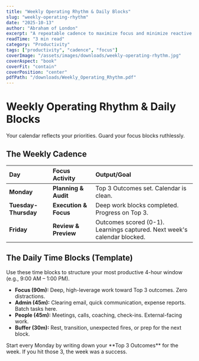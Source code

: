 ```yaml
---
title: "Weekly Operating Rhythm & Daily Blocks"
slug: "weekly-operating-rhythm"
date: "2025-10-13"
author: "Abraham of London"
excerpt: "A repeatable cadence to maximize focus and minimize reactive work."
readTime: "3 min read"
category: "Productivity"
tags: ["productivity", "cadence", "focus"]
coverImage: "/assets/images/downloads/weekly-operating-rhythm.jpg"
coverAspect: "book"
coverFit: "contain"
coverPosition: "center"
pdfPath: "/downloads/Weekly_Operating_Rhythm.pdf"
---
```


# Weekly Operating Rhythm & Daily Blocks

<PullLine subtle>Your calendar reflects your priorities. Guard your focus blocks ruthlessly.</PullLine>

## The Weekly Cadence

| Day | Focus Activity | Output/Goal |
|:---|:---|:---|
| **Monday** | **Planning & Audit** | Top 3 Outcomes set. Calendar is clean. |
| **Tuesday-Thursday** | **Execution & Focus** | Deep work blocks completed. Progress on Top 3. |
| **Friday** | **Review & Preview** | Outcomes scored (0-1). Learnings captured. Next week's calendar blocked. |

<Rule />

## The Daily Time Blocks (Template)

Use these time blocks to structure your most productive 4-hour window (e.g., 9:00 AM – 1:00 PM).

- **Focus (90m):** Deep, high-leverage work toward Top 3 outcomes. Zero distractions.
- **Admin (45m):** Clearing email, quick communication, expense reports. Batch tasks here.
- **People (45m):** Meetings, calls, coaching, check-ins. External-facing work.
- **Buffer (30m):** Rest, transition, unexpected fires, or prep for the next block.

<Note tone="key" title="Rule of 3">
Start every Monday by writing down your **Top 3 Outcomes** for the week. If you hit those 3, the week was a success.
</Note>